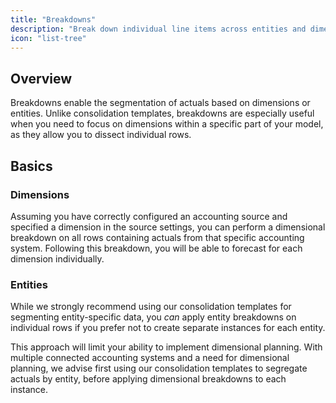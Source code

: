 ```yaml
---
title: "Breakdowns"
description: "Break down individual line items across entities and dimensions."
icon: "list-tree"
---
```


## Overview

Breakdowns enable the segmentation of actuals based on dimensions or entities. Unlike consolidation templates, breakdowns are especially useful when you need to focus on dimensions within a specific part of your model, as they allow you to dissect individual rows.

## Basics

### Dimensions

Assuming you have correctly configured an accounting source and specified a dimension in the source settings, you can perform a dimensional breakdown on all rows containing actuals from that specific accounting system. Following this breakdown, you will be able to forecast for each dimension individually.

### Entities

While we strongly recommend using our consolidation templates for segmenting entity-specific data, you *can* apply entity breakdowns on individual rows if you prefer not to create separate instances for each entity.

This approach will limit your ability to implement dimensional planning. With multiple connected accounting systems and a need for dimensional planning, we advise first using our consolidation templates to segregate actuals by entity, before applying dimensional breakdowns to each instance.